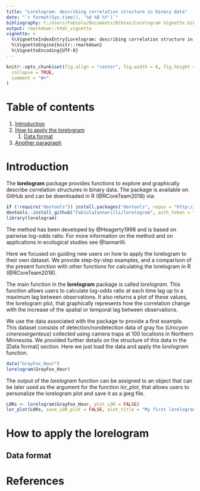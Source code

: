 ```yaml
---
title: "Lorelogram: describing correlation structure in binary data"
date: "`r format(Sys.time(), '%d %B %Y')`"
bibliography: C:/Users/Fabiola/Documents/Bibtex/Lorelogram Vignette.bib
output: rmarkdown::html_vignette
vignette: >
  %\VignetteIndexEntry{Lorelogram: describing correlation structure in binary data}
  %\VignetteEngine{knitr::rmarkdown}
  %\VignetteEncoding{UTF-8}
---
```

```r
knitr::opts_chunk$set(fig.align = "center", fig.width = 6, fig.height = 4, 
  collapse = TRUE,
  comment = "#>"
)
```



# Table of contents
1. [Introduction](#introduction)
2. [How to apply the lorelogram](#paragraph1)
    1. [Data format](#subparagraph1)
3. [Another paragraph](#paragraph2)




# Introduction <a name="introduction"></a>

The __lorelogram__ package provides functions to explore and graphically describe correlation structures in binary data. The package is available on GitHub and can be downloaded in R (@RCoreTeam2018) via:

```r
if (!require("devtools")) install.packages("devtools", repos = "http://cran.us.r-project.org", dependencies = "Imports")
devtools::install_github("FabiolaIannarilli/lorelogram", auth_token = "69451dbc8b643e18d5e25b488e0a485b59a93512") 
library(lorelogram)
```


The method has been developed by @Heagerty1998 and is based on pairwise log-odds ratio. For more information on the method and on applications in ecological studies see @Iannarilli.

Here we focused on guiding new users on how to apply the lorelogram to their own dataset. We provide step-by-step examples, and a comparison of the present function with other functions for calculating the lorelogram in R (@RCoreTeam2018). 

The main function in the __lorelogram__ package is called _lorelogram_. This function allows users to calculate log-odds ratio at each time lag up to a maximum lag between observations. It also returns a plot of these values, the lorelogram plot, that graphically represents how the correlation change with the increase of the spatial or temporal lag between observations. 

We use the data associated with the package to provide a first example. This dataset consists of detection/nondetection data of gray fox (_Urocyon cinereoargenteus_) collected using camera traps at 100 locations in Northern Minnesota. We provided further details on the structure of this data in the [Data format] section. Here we just load the data and apply the _lorelogram_ function. 

```r
data("GrayFox_Hour")
lorelogram(GrayFox_Hour)
```

The output of the _lorelogram_ function can be assigned to an object that can be later used as the argument for the function _lor_plot_, that allows users to personalize the lorelogram plot and save it as a jpeg file.

```r
LORs <- lorelogram(GrayFox_Hour, plot_LOR = FALSE)
lor_plot(LORs, save_LOR_plot = FALSE, plot_title = "My first lorelogram", plot_x_title = "Lag (Hour)")
```

# How to apply the lorelogram


## Data format <a name="data format"></a>






# References

